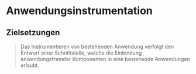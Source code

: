# Anwendungsinstrumentation

## Zielsetzungen

> Das Instrumentieren von bestehenden Anwendung verfolgt den Entwurf einer
> Schnittstelle, welche die Einbindung anwendungsfremder Komponenten in eine
> bestehende Anwendungen erlaubt.
